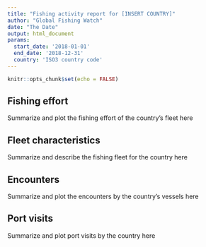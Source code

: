 ```yaml
---
title: "Fishing activity report for [INSERT COUNTRY]"
author: "Global Fishing Watch"
date: "The Date"
output: html_document
params:
  start_date: '2018-01-01'
  end_date: '2018-12-31'
  country: 'ISO3 country code'
---
```


```r
knitr::opts_chunk$set(echo = FALSE)
```

## Fishing effort

Summarize and plot the fishing effort of the country's fleet here

## Fleet characteristics

Summarize and describe the fishing fleet for the country here

## Encounters

Summarize and plot the encounters by the country's vessels here

## Port visits

Summarize and plot port visits by the country here
